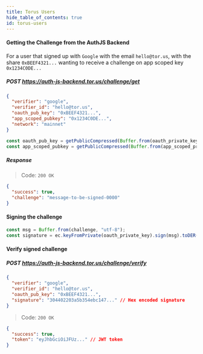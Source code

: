 ```yaml
---
title: Torus Users
hide_table_of_contents: true
id: torus-users
---
```


#### Getting the Challenge from the AuthJS Backend

For a user that signed up with `Google` with the email `hello@tor.us`, with the share `0xBEEF4321...` wanting to receive a challenge on app scoped key
`0x1234C0DE...`

##### POST https://auth-js-backend.tor.us/challenge/get

```json
{
  "verifier": "google",
  "verifier_id": "hello@tor.us",
  "oauth_pub_key": "0xBEEF4321...",
  "app_scoped_pubkey": "0x1234C0DE...",
  "network": "mainnet"
}
```

```javascript
const oauth_pub_key = getPublicCompressed(Buffer.from(oauth_private_key, "hex")).toString("hex");
const app_scoped_pubkey = getPublicCompressed(Buffer.from(app_scoped_privkey.padStart(64, "0"), "hex")).toString("hex");
```

##### Response

> Code: `200 OK`

```json
{
  "success": true,
  "challenge": "message-to-be-signed-0000"
}
```

#### Signing the challenge

```javascript
const msg = Buffer.from(challenge, "utf-8");
const signature = ec.keyFromPrivate(oauth_private_key).sign(msg).toDER("hex");
```

#### Verify signed challenge

##### POST https://auth-js-backend.tor.us/challenge/verify

```json
{
  "verifier": "google",
  "verifier_id": "hello@tor.us",
  "oauth_pub_key": "0xBEEF4321...",
  "signature": "304402203a5b354ebc147..." // Hex encoded signature
}
```

> Code: `200 OK`

```json
{
  "success": true,
  "token": "eyJhbGciOiJFUz..." // JWT token
}
```
